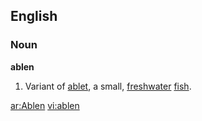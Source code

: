==English==

===Noun===
'''ablen'''
#Variant of [[ablet]], a small, [[freshwater]] [[fish]].

[[ar:Ablen]]
[[vi:ablen]]